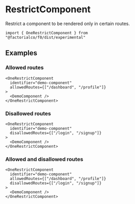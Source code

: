 
# RestrictComponent

Restrict a component to be rendered only in certain routes.

```tsx
import { OneRestrictComponent } from "@factorialco/f0/dist/experimental"
```

## Examples

### Allowed routes

```tsx
<OneRestrictComponent
  identifier="demo-component"
  allowedRoutes={["/dashboard", "/profile"]}
>
  <DemoComponent />
</OneRestrictComponent>
```

### Disallowed routes

```tsx
<OneRestrictComponent
  identifier="demo-component"
  disallowedRoutes={["/login", "/signup"]}
>
  <DemoComponent />
</OneRestrictComponent>
```

### Allowed and disallowed routes

```tsx
<OneRestrictComponent
  identifier="demo-component"
  allowedRoutes={["/dashboard", "/profile"]}
  disallowedRoutes={["/login", "/signup"]}
>
  <DemoComponent />
</OneRestrictComponent>
```
